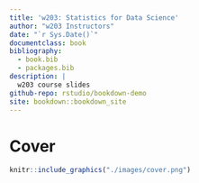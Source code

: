 ```yaml
--- 
title: 'w203: Statistics for Data Science'
author: "w203 Instructors"
date: "`r Sys.Date()`"
documentclass: book
bibliography:
  - book.bib
  - packages.bib
description: |
  w203 course slides
github-repo: rstudio/bookdown-demo
site: bookdown::bookdown_site
---
```

\newcommand{\E}[1]{{\mathbb{E}\left[ #1 \right]}}


# Cover {-}
```r
knitr::include_graphics("./images/cover.png")
```

